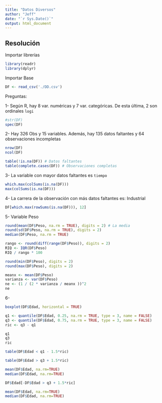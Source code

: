```yaml
---
title: "Datos Diversos"
author: "Jeff"
date: "`r Sys.Date()`"
output: html_document
---
```


## Resolución

Importar librerías

```r
library(readr)
library(dplyr)
```

Importar Base

```r
DF <- read_csv('./DD.csv')
```

Preguntas:

1- Según R, hay 8 var. numéricas y 7 var. categóricas. De esta última, 2 son ordinales `logi`

```r
#str(DF)
spec(DF)
```

2- Hay 326 Obs y 15 variables. Además, hay 135 datos faltantes y 64 observaciones incompletas

```r
nrow(DF)
ncol(DF)
```

```r
table(!is.na(DF)) # Datos faltantes
table(complete.cases(DF)) # Observaciones completas
```

3- La variable con mayor datos faltantes es `tiempo`

```r
which.max(colSums(is.na(DF)))
max(colSums(is.na(DF)))
```

4- La carrera de la observación con más datos faltantes es: Industrial

```r
DF[which.max(rowSums(is.na(DF))), 12] 
```

5- Variable Peso

```r
round(mean(DF$Peso, na.rm = TRUE), digits = 2) # La media
round(sd(DF$Peso, na.rm = TRUE), digits = 2)
median(DF$Peso, na.rm = TRUE)
```

```r
rango <- round(diff(range(DF$Peso)), digits = 2)
RIQ <- IQR(DF$Peso)
RIQ / rango * 100
```

```r
round(min(DF$Peso), digits = 2)
round(max(DF$Peso), digits = 2)
```

```r
meanx <- mean(DF$Peso)
varianza <- var(DF$Peso)
ne <- (1 / (2 * varianza / meanx ))^2
ne
```

6-

```r
boxplot(DF$Edad, horizontal = TRUE)
```

```r
q1 <- quantile(DF$Edad, 0.25, na.rm = TRUE, type = 3, name = FALSE)
q3 <- quantile(DF$Edad, 0.75, na.rm = TRUE, type = 3, name = FALSE)
ric <- q3 - q1

q1
q3
ric
```

```r
table(DF$Edad < q1 - 1.5*ric)
```

```r
table(DF$Edad > q3 + 1.5*ric)
```

```r
mean(DF$Edad, na.rm=TRUE)
median(DF$Edad, na.rm=TRUE)
```

```r
DF$Edad[-DF$Edad > q3 + 1.5*ric]

mean(DF$Edad, na.rm=TRUE)
median(DF$Edad, na.rm=TRUE)
```
